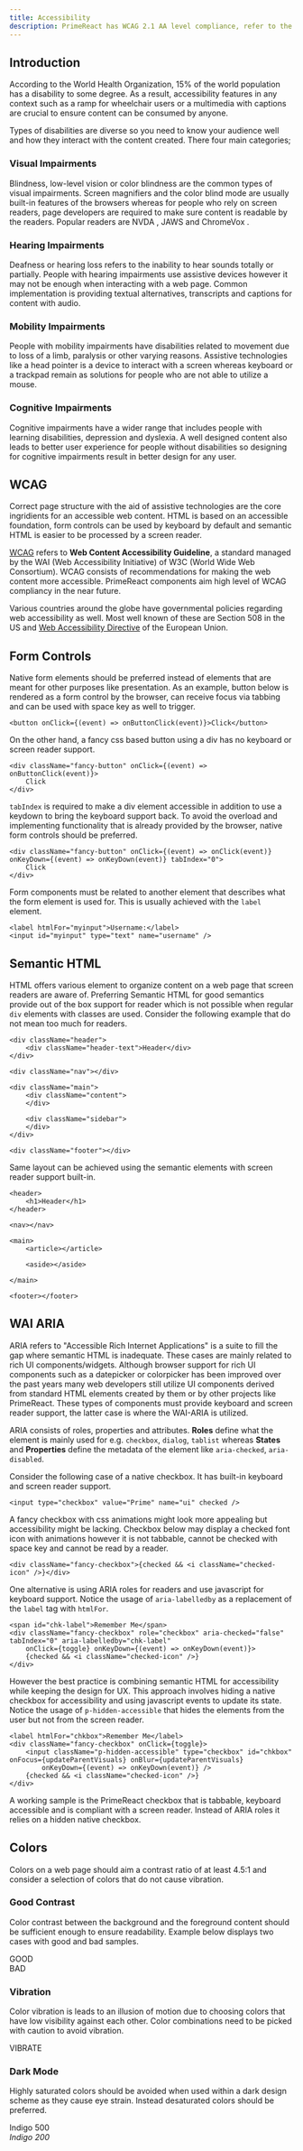 ```yaml
---
title: Accessibility
description: PrimeReact has WCAG 2.1 AA level compliance, refer to the accessibility documentation of each component for detailed information.
---
```


## Introduction

According to the World Health Organization, 15% of the world population has a disability to some degree. As a result, accessibility features in any context such as a ramp for wheelchair users or a multimedia with captions are crucial to ensure content can be consumed by anyone.

Types of disabilities are diverse so you need to know your audience well and how they interact with the content created. There four main categories;

### Visual Impairments

Blindness, low-level vision or color blindness are the common types of visual impairments. Screen magnifiers and the color blind mode are usually built-in features of the browsers whereas for people who rely on screen readers, page developers are required to make sure content is readable by the readers. Popular readers are NVDA , JAWS and ChromeVox .

### Hearing Impairments

Deafness or hearing loss refers to the inability to hear sounds totally or partially. People with hearing impairments use assistive devices however it may not be enough when interacting with a web page. Common implementation is providing textual alternatives, transcripts and captions for content with audio.

### Mobility Impairments

People with mobility impairments have disabilities related to movement due to loss of a limb, paralysis or other varying reasons. Assistive technologies like a head pointer is a device to interact with a screen whereas keyboard or a trackpad remain as solutions for people who are not able to utilize a mouse.

### Cognitive Impairments

Cognitive impairments have a wider range that includes people with learning disabilities, depression and dyslexia. A well designed content also leads to better user experience for people without disabilities so designing for cognitive impairments result in better design for any user.

## WCAG

Correct page structure with the aid of assistive technologies are the core ingridients for an accessible web content. HTML is based on an accessible foundation, form controls can be used by keyboard by default and semantic HTML is easier to be processed by a screen reader.

[WCAG](https://www.w3.org/WAI/standards-guidelines/wcag/) refers to **Web Content Accessibility Guideline**, a standard managed by the WAI (Web Accessibility Initiative) of W3C (World Wide Web Consortium). WCAG consists of recommendations for making the web content more accessible. PrimeReact components aim high level of WCAG compliancy in the near future.

Various countries around the globe have governmental policies regarding web accessibility as well. Most well known of these are Section 508 in the US and [Web Accessibility Directive](https://digital-strategy.ec.europa.eu/en/policies/web-accessibility) of the European Union.

## Form Controls

Native form elements should be preferred instead of elements that are meant for other purposes like presentation. As an example, button below is rendered as a form control by the browser, can receive focus via tabbing and can be used with space key as well to trigger.

```tsx
<button onClick={(event) => onButtonClick(event)}>Click</button>
```

On the other hand, a fancy css based button using a div has no keyboard or screen reader support.

```tsx
<div className="fancy-button" onClick={(event) => onButtonClick(event)}>
    Click
</div>
```

`tabIndex` is required to make a div element accessible in addition to use a keydown to bring the keyboard support back. To avoid the overload and implementing functionality that is already provided by the browser, native form controls should be preferred.

```tsx
<div className="fancy-button" onClick={(event) => onClick(event)} onKeyDown={(event) => onKeyDown(event)} tabIndex="0">
    Click
</div>
```

Form components must be related to another element that describes what the form element is used for. This is usually achieved with the `label` element.

```tsx
<label htmlFor="myinput">Username:</label>
<input id="myinput" type="text" name="username" />
```

## Semantic HTML

HTML offers various element to organize content on a web page that screen readers are aware of. Preferring Semantic HTML for good semantics provide out of the box support for reader which is not possible when regular `div` elements with classes are used. Consider the following example that do not mean too much for readers.

```tsx
<div className="header">
    <div className="header-text">Header</div>
</div>

<div className="nav"></div>

<div className="main">
    <div className="content">
    </div>

    <div className="sidebar">
    </div>
</div>

<div className="footer"></div>
```

Same layout can be achieved using the semantic elements with screen reader support built-in.

```tsx
<header>
    <h1>Header</h1>
</header>

<nav></nav>

<main>
    <article></article>

    <aside></aside>

</main>

<footer></footer>
```

## WAI ARIA

ARIA refers to "Accessible Rich Internet Applications" is a suite to fill the gap where semantic HTML is inadequate. These cases are mainly related to rich UI components/widgets. Although browser support for rich UI components such as a datepicker or colorpicker has been improved over the past years many web developers still utilize UI components derived from standard HTML elements created by them or by other projects like PrimeReact. These types of components must provide keyboard and screen reader support, the latter case is where the WAI-ARIA is utilized.

ARIA consists of roles, properties and attributes. **Roles** define what the element is mainly used for e.g. `checkbox`, `dialog`, `tablist` whereas **States** and **Properties** define the metadata of the element like `aria-checked`, `aria-disabled`.

Consider the following case of a native checkbox. It has built-in keyboard and screen reader support.

```tsx
<input type="checkbox" value="Prime" name="ui" checked />
```

A fancy checkbox with css animations might look more appealing but accessibility might be lacking. Checkbox below may display a checked font icon with animations however it is not tabbable, cannot be checked with space key and cannot be read by a reader.

```tsx
<div className="fancy-checkbox">{checked && <i className="checked-icon" />}</div>
```

One alternative is using ARIA roles for readers and use javascript for keyboard support. Notice the usage of `aria-labelledby` as a replacement of the `label` tag with `htmlFor`.

```tsx
<span id="chk-label">Remember Me</span>
<div className="fancy-checkbox" role="checkbox" aria-checked="false" tabIndex="0" aria-labelledby="chk-label"
    onClick={toggle} onKeyDown={(event) => onKeyDown(event)}>
    {checked && <i className="checked-icon" />}
</div>
```

However the best practice is combining semantic HTML for accessibility while keeping the design for UX. This approach involves hiding a native checkbox for accessibility and using javascript events to update its state. Notice the usage of `p-hidden-accessible` that hides the elements from the user but not from the screen reader.

```tsx
<label htmlFor="chkbox">Remember Me</label>
<div className="fancy-checkbox" onClick={toggle}>
    <input className="p-hidden-accessible" type="checkbox" id="chkbox" onFocus={updateParentVisuals} onBlur={updateParentVisuals}
        onKeyDown={(event) => onKeyDown(event)} />
    {checked && <i className="checked-icon" />}
</div>
```

A working sample is the PrimeReact checkbox that is tabbable, keyboard accessible and is compliant with a screen reader. Instead of ARIA roles it relies on a hidden native checkbox.

<DocComponentViewer name="accessibility:accessibility-checkbox-demo" />

## Colors

Colors on a web page should aim a contrast ratio of at least 4.5:1 and consider a selection of colors that do not cause vibration.

### Good Contrast

Color contrast between the background and the foreground content should be sufficient enough to ensure readability. Example below displays two cases with good and bad samples.

<div className="flex">
    <div className="h-32 w-32 flex justify-center items-center mr-8 font-bold bg-blue-600 rounded-lg">
        <span className="text-white">GOOD</span>
    </div>
    <div className="h-32 w-32 flex justify-center items-center mr-8 font-bold bg-blue-400 rounded-lg">
        <span className="text-white">BAD</span>
    </div>
</div>

### Vibration

Color vibration is leads to an illusion of motion due to choosing colors that have low visibility against each other. Color combinations need to be picked with caution to avoid vibration.

<div className="flex">
    <div className="h-32 w-32 flex justify-center items-center mr-8 font-bold bg-pink-500 rounded-lg">
        <span className="text-blue-500">VIBRATE</span>
    </div>
</div>

### Dark Mode

Highly saturated colors should be avoided when used within a dark design scheme as they cause eye strain. Instead desaturated colors should be preferred.

<div className="flex">
    <div className="h-32 w-32 flex flex-col justify-center items-center mr-8 font-bold bg-gray-900 rounded-lg">
        <span className="text-indigo-500">Indigo 500</span>
        <i className="text-indigo-500 pi pi-times-circle mt-4 text-xl" />
    </div>
    <div className="h-32 w-32 flex flex-col justify-center items-center mr-8 font-bold bg-gray-900 rounded-lg">
        <span className="text-indigo-200">Indigo 200</span>
        <i className="text-indigo-200 pi pi-check-circle mt-4 text-xl" />
    </div>
</div>
